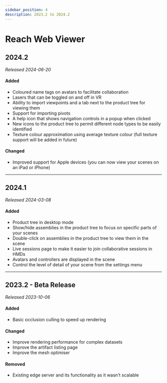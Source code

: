 ```yaml
---
sidebar_position: 4
description: 2023.2 to 2024.2
---
```


# Reach Web Viewer

## 2024.2

*Released 2024-06-20*

#### Added

- Coloured name tags on avatars to facilitate collaboration
- Lasers that can be toggled on and off in VR
- Ability to import viewpoints and a tab next to the product tree for viewing them
- Support for importing pivots
- A help icon that shows navigation controls in a popup when clicked
- New icons to the product tree to permit different node types to be easily identified
- Texture colour approximation using average texture colour (full texture support will be added in future)

#### Changed

- Improved support for Apple devices (you can now view your scenes on an iPad or iPhone)

---

## 2024.1

*Released 2024-03-08*

#### Added

- Product tree in desktop mode
- Show/hide assemblies in the product tree to focus on specific parts of your scenes
- Double-click on assemblies in the product tree to view them in the scene
- Live sessions page to make it easier to join collaborative sessions in HMDs
- Avatars and controllers are displayed in the scene
- Control the level of detail of your scene from the settings menu

---

## 2023.2 - Beta Release

*Released 2023-10-06*

#### Added

- Basic occlusion culling to speed up rendering

#### Changed

- Improve rendering performance for complex datasets
- Improve the artifact listing page
- Improve the mesh optimiser

#### Removed

- Existing edge server and its functionality as it wasn't scalable
